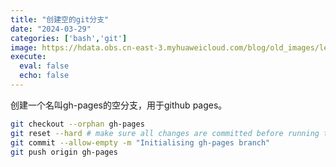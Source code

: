 ```yaml
---
title: "创建空的git分支"
date: "2024-03-29"
categories: ['bash','git']
image: https://hdata.obs.cn-east-3.myhuaweicloud.com/blog/old_images/leeland.jpg
execute:
  eval: false
  echo: false
---
```



创建一个名叫gh-pages的空分支，用于github pages。
```bash
git checkout --orphan gh-pages
git reset --hard # make sure all changes are committed before running this!
git commit --allow-empty -m "Initialising gh-pages branch"
git push origin gh-pages
```

